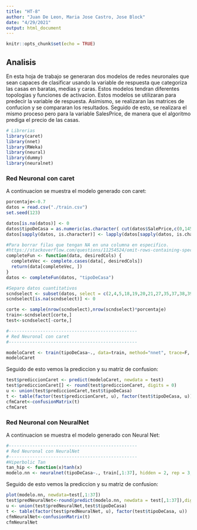 ```yaml
---
title: "HT-8"
author: "Juan De Leon, Maria Jose Castro, Jose Block"
date: "4/29/2021"
output: html_document
---
```


```r
knitr::opts_chunk$set(echo = TRUE)
```

## Analisis

En esta hoja de trabajo se generaran dos modelos de redes neuronales que sean capaces de clasificar usando la variable de respuesta que categoriza las casas en baratas, medias y caras. Estos modelos tendran diferentes topologias y funciones de activacion. Estos modelos se utilizaran para predecir la variable de respuesta. Asimismo, se realizaran las matrices de confucion y se compararan los resultados. Seguido de esto, se realizara el mismo proceso pero para la variable SalesPrice, de manera que el algoritmo prediga el precio de las casas. 

```r
# Librerias
library(caret)
library(nnet)
library(RWeka)
library(neural)
library(dummy)
library(neuralnet)
```

### Red Neuronal con caret

A continuacion se muestra el modelo generado con caret: 

```r
porcentaje<-0.7
datos = read.csv("./train.csv")
set.seed(123)

datos[is.na(datos)] <- 0
datos$tipoDeCasa = as.numeric(as.character( cut(datos$SalePrice,c(0,145000,205000,410000), labels = c(1, 2, 3))))
datos[sapply(datos, is.character)] <- lapply(datos[sapply(datos, is.character)],as.factor)

#Para borrar filas que tengan NA en una columna en especifico.
#https://stackoverflow.com/questions/11254524/omit-rows-containing-specific-column-of-na
completeFun <- function(data, desiredCols) {
  completeVec <- complete.cases(data[, desiredCols])
  return(data[completeVec, ])
}
datos <- completeFun(datos, "tipoDeCasa")

#Separo datos cuantitativos
scndselect <- subset(datos, select = c(2,4,5,18,19,20,21,27,35,37,38,39,44,45,46,47,48,49,50,51,52,53,55,57,60,62,63,67,68,69,70,71,72,76,77,78,82))
scndselect[is.na(scndselect)] <- 0

corte <- sample(nrow(scndselect),nrow(scndselect)*porcentaje)
train<-scndselect[corte,]
test<-scndselect[-corte,]

#-------------------------------------------------
# Red Neuronal con caret
#-------------------------------------------------

modeloCaret <- train(tipoDeCasa~., data=train, method="nnet", trace=F, linout = TRUE)
modeloCaret
```

Seguido de esto vemos la prediccion y su matriz de confusion:

```r
test$prediccionCaret <- predict(modeloCaret, newdata = test)
test$prediccionCaret[] <- round(test$prediccionCaret, digits = 0)
u <- union(test$prediccionCaret,test$tipoDeCasa)
t <- table(factor(test$prediccionCaret, u), factor(test$tipoDeCasa, u))
cfmCaret<-confusionMatrix(t)
cfmCaret


```

### Red Neuronal con NeuralNet

A continuacion se muestra el modelo generado con Neural Net: 

```r
#-------------------------------------------------
# Red Neuronal con NeuralNet
#-------------------------------------------------
#Hiperbolic Tan
tan_hip <- function(x)tanh(x)
modelo.nn <- neuralnet(tipoDeCasa~., train[,1:37], hidden = 2, rep = 3, linear.output = TRUE, act.fct = tan_hip)
```

Seguido de esto vemos la prediccion y su matriz de confusion:

```r
plot(modelo.nn, newdata=test[,1:37])
test$predNeuralNet<-round(predict(modelo.nn, newdata = test[,1:37]),digits =  0)
u <- union(test$predNeuralNet,test$tipoDeCasa)
t <- table(factor(test$predNeuralNet, u), factor(test$tipoDeCasa, u))
cfmNeuralNet<-confusionMatrix(t)
cfmNeuralNet
```

